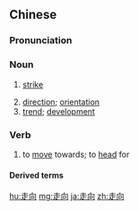 ==Chinese==
{{zh-forms}}

===Pronunciation===
{{zh-pron
|m=zǒuxiàng
|c=zau2 hoeng3
|mn=qz,xm:cháu-hiòng/zz:cháu-hiàng
|cat=n,v
}}

===Noun===
{{zh-noun}}

# {{lb|zh|geology}} [[strike]]
# [[direction]]; [[orientation]]
# [[trend]]; [[development]]

===Verb===
{{zh-verb}}

# to [[move]] towards; to [[head]] for

====Derived terms====
{{zh-der|走向世界}}

[[hu:走向]]
[[mg:走向]]
[[ja:走向]]
[[zh:走向]]